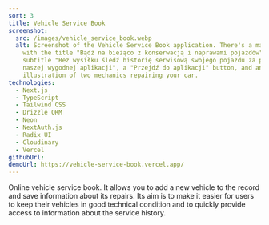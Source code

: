 ```yaml
---
sort: 3
title: Vehicle Service Book
screenshot:
  src: /images/vehicle_service_book.webp
  alt: Screenshot of the Vehicle Service Book application. There's a main section
    with the title "Bądź na bieżąco z konserwacją i naprawami pojazdów", a
    subtitle "Bez wysiłku śledź historię serwisową swojego pojazdu za pomocą
    naszej wygodnej aplikacji", a "Przejdź do aplikacji" button, and an
    illustration of two mechanics repairing your car.
technologies:
  - Next.js
  - TypeScript
  - Tailwind CSS
  - Drizzle ORM
  - Neon
  - NextAuth.js
  - Radix UI
  - Cloudinary
  - Vercel
githubUrl:
demoUrl: https://vehicle-service-book.vercel.app/
---
```


Online vehicle service book. It allows you to add a new vehicle to the record and save information about its repairs. Its aim is to make it easier for users to keep their vehicles in good technical condition and to quickly provide access to information about the service history.
